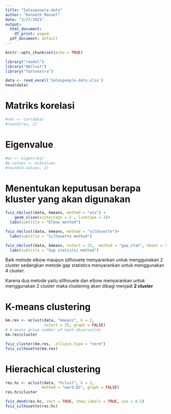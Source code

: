 ```yaml
---
title: "Salespeople-data"
author: "Kenneth Manuel"
date: "3/27/2021"
output:
  html_document:
    df_print: paged
  pdf_document: default
---
```


```r
knitr::opts_chunk$set(echo = TRUE)
```



``` r
library("readxl")
library("NbClust")
library("factoextra")
```

``` r
data <- read_excel('Salespeople-data.xlsx')
head(data)
```
# Matriks korelasi
```r
#res <- cor(data)
#round(res, 2)
```
# Eigenvalue
```r
#ev <- eigen(res)
#e.values <- ev$values
#round(e.values, 2)
```

# Menentukan keputusan berapa kluster yang akan digunakan
```r
fviz_nbclust(data, kmeans, method = "wss") +
    geom_vline(xintercept = 2 , linetype = 2)+
  labs(subtitle = "Elbow method")

fviz_nbclust(data, kmeans, method = "silhouette")+
  labs(subtitle = "Silhouette method")

fviz_nbclust(data, kmeans, nstart = 25,  method = "gap_stat", nboot = 50)+
  labs(subtitle = "Gap statistic method")
```
Baik metode elbow maupun sillhouete menyarankan untuk menggunakan 2 cluster sedangkan metode gap statistics menyarankan untuk menggunakan 4 cluster.

Karena dua metode yaitu sillhouete dan elbow menyarankan untuk menggunakan 2 cluster maka clustering akan dibagi menjadi **2 cluster**

# K-means clustering

```r
km.res <- eclust(data, "kmeans", k = 2,
                 nstart = 25, graph = FALSE)
# k-means group number of each observation
km.res$cluster
```
```r
fviz_cluster(km.res,  ellipse.type = "norm")
fviz_silhouette(km.res)
```
# Hierachical clustering
```r
res.hc <- eclust(data, "hclust", k = 2,
                method = "ward.D2", graph = FALSE) 
res.hc$cluster
```
```r
fviz_dend(res.hc, rect = TRUE, show_labels = TRUE, cex = 0.5) 
fviz_silhouette(res.hc)
```

